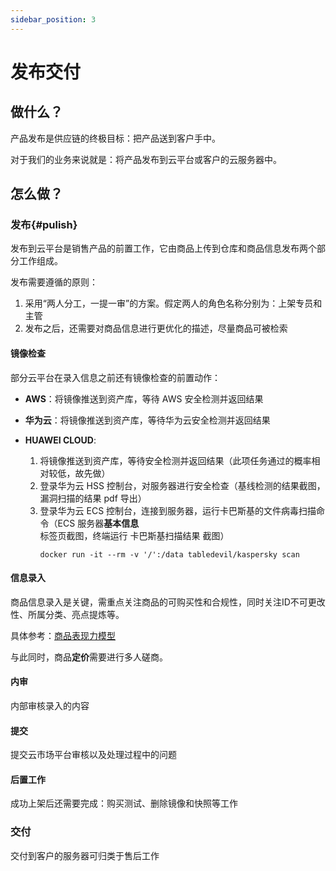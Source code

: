 ```yaml
---
sidebar_position: 3
---
```


# 发布交付

## 做什么？

产品发布是供应链的终极目标：把产品送到客户手中。

对于我们的业务来说就是：将产品发布到云平台或客户的云服务器中。


## 怎么做？

### 发布{#pulish}

发布到云平台是销售产品的前置工作，它由商品上传到仓库和商品信息发布两个部分工作组成。  

发布需要遵循的原则：

1. 采用“两人分工，一提一审”的方案。假定两人的角色名称分别为：上架专员和主管
2. 发布之后，还需要对商品信息进行更优化的描述，尽量商品可被检索

#### 镜像检查

部分云平台在录入信息之前还有镜像检查的前置动作：

- **AWS**：将镜像推送到资产库，等待 AWS 安全检测并返回结果

- **华为云**：将镜像推送到资产库，等待华为云安全检测并返回结果

- **HUAWEI CLOUD**: 

  1. 将镜像推送到资产库，等待安全检测并返回结果（此项任务通过的概率相对较低，故先做）
  2. 登录华为云 HSS 控制台，对服务器进行安全检查（基线检测的结果截图，漏洞扫描的结果 pdf 导出）
  3. 登录华为云 ECS 控制台，连接到服务器，运行卡巴斯基的文件病毒扫描命令（ECS 服务器**基本信息**标签页截图，终端运行 卡巴斯基扫描结果 截图）
     ```
     docker run -it --rm -v '/':/data tabledevil/kaspersky scan
     ```

#### 信息录入

商品信息录入是关键，需重点关注商品的可购买性和合规性，同时关注ID不可更改性、所属分类、亮点提炼等。   

具体参考：[商品表现力模型](../marketplace/offer) 

与此同时，商品**定价**需要进行多人磋商。  

#### 内审

内部审核录入的内容

#### 提交

提交云市场平台审核以及处理过程中的问题

#### 后置工作

成功上架后还需要完成：购买测试、删除镜像和快照等工作

### 交付

交付到客户的服务器可归类于售后工作
